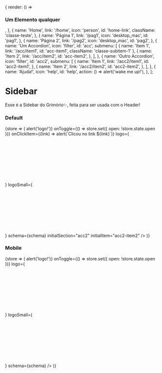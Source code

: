 

  {
    render: () => <h3 className="teste-element">Um Elemento qualquer</h3>,
  },
  {
    name: 'Home',
    link: '/home',
    icon: 'person',
    id: 'home-link',
    className: 'classe-teste',
  },
  {
    name: 'Página 1',
    link: '/pag1',
    icon: 'desktop_mac',
    id: 'pag1',
  },
  {
    name: 'Página 2',
    link: '/pag2',
    icon: 'desktop_mac',
    id: 'pag2',
  },
  {
    name: 'Um Accordion',
    icon: 'filter',
    id: 'acc',
    submenu: [
      {
        name: 'Item 1',
        link: '/acc/item1',
        id: 'acc-item1',
        className: 'classe-subitem-1'
      },
     {
        name: 'Item 2',
        link: '/acc/item2',
        id: 'acc-item2',
      },
    ],
  },
  {
    name: 'Outro Accordion',
    icon: 'filter',
    id: 'acc2',
    submenu: [
      {
        name: 'Item 1',
        link: '/acc2/item1',
        id: 'acc2-item1',
      },
     {
        name: 'Item 2',
        link: '/acc2/item2',
        id: 'acc2-item2',
     },
    ],
  },
  {
    name: 'Ajuda!',
    icon: 'help',
    id: 'help',
    action: () => alert('wake me up!'),
  },
];

<Meta title="Sidebar" component={Sidebar} />

# Sidebar

Esse é a Sidebar do Grimório✨, feita para ser usada com o Header!

<ArgsTable of={Sidebar} />

### Default
<Preview>
  <Story name="Default">
    <State initialState={{ open: true }}>
      {store => (
        <Sidebar
          isFixed={false}
          open={store.state.open}
          onLogoClick={() => alert('logo!')}
          onToggle={() => store.set({ open: !store.state.open })}
          onClickItem={(link) => alert(`Clicou no link ${link}`)}
          logo={<Svg className={styles.logo} width={188} height={58} src="logo/afiliados" />}
          logoSmall={<Svg className={styles.logo} width={24} src="logo/afiliados-icon" />}
          schema={schema}
          initialSection="acc2"
          initialItem="acc2-item2"
        />
      )}
    </State>
  </Story>
</Preview>

### Mobile
<Preview>
  <Story name="Mobile">
    <State initialState={{ open: false }}>
      {store => (
         <Sidebar
          isFixed={false}
          open={store.state.open}
          isMobile
          onLogoClick={() => alert('logo!')}
          onToggle={() => store.set({ open: !store.state.open })}
          logo={<Svg className={styles.logo} width={188} height={58} src="logo/afiliados" />}
          logoSmall={<Svg className={styles.logo} width={24} src="logo/afiliados-icon" />}
          schema={schema}
        />
      )}
    </State>
  </Story>
</Preview>
